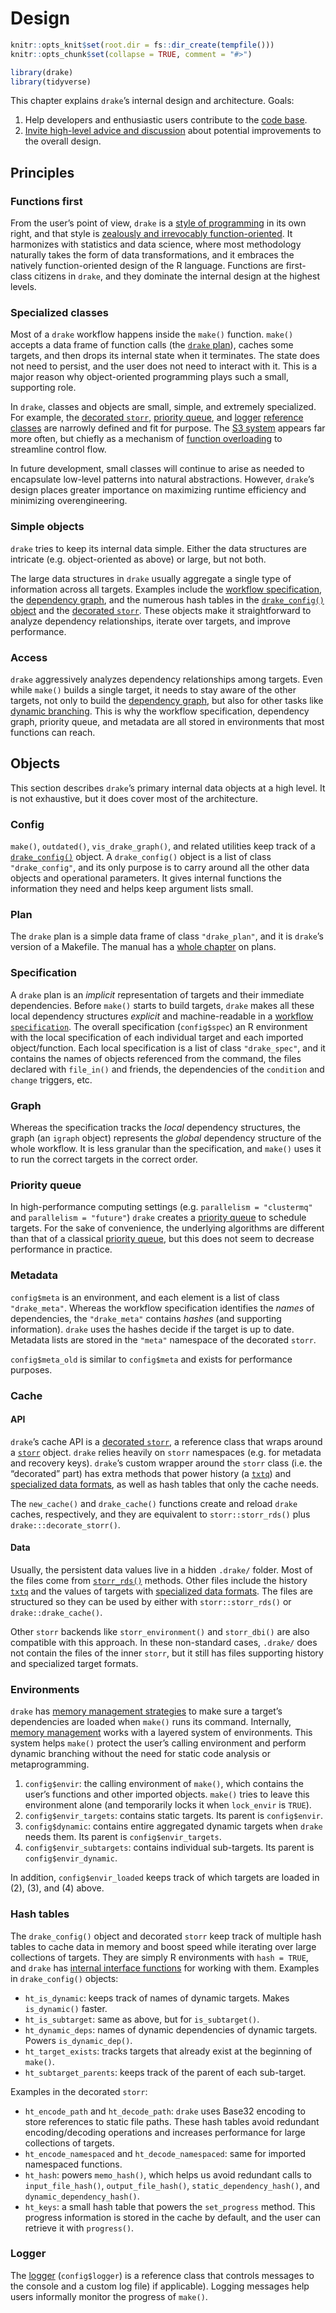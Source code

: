# Design {#design}

```r
knitr::opts_knit$set(root.dir = fs::dir_create(tempfile()))
knitr::opts_chunk$set(collapse = TRUE, comment = "#>")
```

```r
library(drake)
library(tidyverse)
```

This chapter explains `drake`'s internal design and architecture. Goals:

1. Help developers and enthusiastic users contribute to the [code base](https://github.com/ropensci/drake).
2. [Invite high-level advice and  discussion](https://github.com/ropensci/drake/issues) about potential improvements to the overall design.

## Principles

### Functions first

From the user's point of view, `drake` is a [style of programming](https://books.ropensci.org/drake/plans.html#intro-to-plans) in its own right, and that style is [zealously and irrevocably function-oriented](https://books.ropensci.org/drake/plans.html#functions). It harmonizes with statistics and data science, where most methodology naturally takes the form of data transformations, and it embraces the natively function-oriented design of the R language. Functions are first-class citizens in `drake`, and they dominate the internal design at the highest levels.

### Specialized classes

Most of a `drake` workflow happens inside the `make()` function. `make()` accepts a data frame of function calls (the [`drake` plan](#plans)), caches some targets, and then drops its internal state when it terminates. The state does not need to persist, and the user does not need to interact with it. This is a major reason why object-oriented programming plays such a small, supporting role.

In `drake`, classes and objects are small, simple, and extremely specialized. For example, the [decorated `storr`](https://github.com/ropensci/drake/blob/master/R/decorate_storr.R), [priority queue](https://github.com/ropensci/drake/blob/master/R/priority_queue.R), and [logger](https://github.com/ropensci/drake/blob/master/R/logger.R) [reference classes](http://adv-r.had.co.nz/R5.html) are narrowly defined and fit for purpose. The [S3 system](http://adv-r.had.co.nz/S3.html) appears far more often, but chiefly as a mechanism of [function overloading](https://en.wikipedia.org/wiki/Function_overloading) to streamline control flow.

In future development, small classes will continue to arise as needed to encapsulate low-level patterns into natural abstractions. However, `drake`'s design places greater importance on maximizing runtime efficiency and minimizing overengineering.

### Simple objects

`drake` tries to keep its internal data simple. Either the data structures are intricate (e.g. object-oriented as above) or large, but not both.

The large data structures in `drake` usually aggregate a single type of information across all targets. Examples include the [workflow specification](https://github.com/ropensci/drake/blob/master/R/create_drake_spec.R), the [dependency graph](https://github.com/ropensci/drake/blob/master/R/create_drake_graph.R), and the numerous hash tables in the [`drake_config()` object](https://github.com/ropensci/drake/blob/9bb212ee0512771e04a4bcbb9e9d8577458b27b9/R/make.R#L278-L286) and the [decorated `storr`](https://github.com/ropensci/drake/blob/9bb212ee0512771e04a4bcbb9e9d8577458b27b9/R/decorate_storr.R#L19-L24). These objects make it straightforward to analyze dependency relationships, iterate over targets, and improve performance.

### Access

`drake` aggressively analyzes dependency relationships among targets. Even while `make()` builds a single target, it needs to stay aware of the other targets, not only to build the [dependency graph](https://github.com/ropensci/drake/blob/master/R/create_drake_graph.R), but also for other tasks like [dynamic branching](#dynamic). This is why the workflow specification, dependency graph, priority queue, and metadata are all stored in environments that most functions can reach.

## Objects

This section describes `drake`'s primary internal data objects at a high level. It is not exhaustive, but it does cover most of the architecture.

### Config

`make()`, `outdated()`, `vis_drake_graph()`, and related utilities keep track of a [`drake_config()`](https://docs.ropensci.org/drake/reference/drake_config.html) object. A `drake_config()` object is a list of class `"drake_config"`, and its only purpose is to carry around all the other data objects and operational parameters. It gives internal functions the information they need and helps keep argument lists small.

### Plan

The `drake` plan is a simple data frame of class `"drake_plan"`, and it is `drake`'s version of a Makefile. The manual has a [whole chapter](#plans) on plans.

### Specification

A `drake` plan is an *implicit* representation of targets and their immediate dependencies. Before `make()` starts to build targets, `drake` makes all these local dependency structures *explicit* and machine-readable in a [workflow `specification`](https://github.com/ropensci/drake/blob/master/R/create_drake_spec.R). The overall specification (`config$spec`) an R environment with the local specification of each individual target and each imported object/function. Each local specification is a list of class `"drake_spec"`, and it contains the names of objects referenced from the command, the files declared with `file_in()` and friends, the dependencies of the `condition` and `change` triggers, etc.

### Graph

Whereas the specification tracks the *local* dependency structures, the graph (an `igraph` object) represents the *global* dependency structure of the whole workflow. It is less granular than the specification, and `make()` uses it to run the correct targets in the correct order.

### Priority queue

In high-performance computing settings (e.g. `parallelism = "clustermq"` and `parallelism = "future"`) `drake` creates a [priority queue](https://github.com/ropensci/drake/blob/master/R/priority_queue.R) to schedule targets. For the sake of convenience, the underlying algorithms are different than that of a classical [priority queue](https://en.wikipedia.org/wiki/Priority_queue), but this does not seem to decrease performance in practice.

### Metadata

`config$meta` is an environment, and each element is a list of class `"drake_meta"`. Whereas the workflow specification identifies the *names* of dependencies, the `"drake_meta"` contains *hashes* (and supporting information). `drake` uses the hashes decide if the target is up to date. Metadata lists are stored in the `"meta"` namespace of the decorated `storr`.

`config$meta_old` is similar to `config$meta` and exists for performance purposes.

### Cache

#### API

`drake`'s cache API is a [decorated `storr`](https://github.com/ropensci/drake/blob/master/R/decorate_storr.R), a reference class that wraps around a [`storr`](github.com/richfitz/storr) object. `drake` relies heavily on `storr` namespaces (e.g. for metadata and recovery keys). `drake`'s custom wrapper around the `storr` class (i.e. the "decorated" part) has extra methods that power history (a [`txtq`](https://github.com/wlandau/txtq)) and [specialized data formats](https://books.ropensci.org/drake/plans.html#special-data-formats-for-targets), as well as hash tables that only the cache needs.

The `new_cache()` and `drake_cache()` functions create and reload `drake` caches, respectively, and they are equivalent to `storr::storr_rds()` plus `drake:::decorate_storr()`.

#### Data

Usually, the persistent data values live in a hidden `.drake/` folder. Most of the files come from [`storr_rds()`](http://richfitz.github.io/storr/reference/storr_rds.html) methods. Other files include the history [`txtq`](https://github.com/wlandau/txtq) and the values of targets with [specialized data formats](https://books.ropensci.org/drake/plans.html#special-data-formats-for-targets). The files are structured so they can be used by either with `storr::storr_rds()` or `drake::drake_cache()`.

Other `storr` backends like `storr_environment()` and `storr_dbi()` are also compatible with this approach. In these non-standard cases, `.drake/` does not contain the files of the inner `storr`, but it still has files supporting history and specialized target formats. 

### Environments

`drake` has [memory management strategies](#memory) to make sure a target's dependencies are loaded when `make()` runs its command. Internally, [memory management](https://github.com/ropensci/drake/blob/master/R/manage_memory.R) works with a layered system of environments. This system helps `make()` protect the user's calling environment and perform dynamic branching without the need for static code analysis or metaprogramming.

1. `config$envir`: the calling environment of `make()`, which contains the user's functions and other imported objects. `make()` tries to leave this environment alone (and temporarily locks it when `lock_envir` is `TRUE`).
2. `config$envir_targets`: contains static targets. Its parent is `config$envir`.
3. `config$dynamic`: contains entire aggregated dynamic targets when `drake` needs them. Its parent is `config$envir_targets`.
4. `config$envir_subtargets`: contains individual sub-targets. Its parent is `config$envir_dynamic`.

In addition, `config$envir_loaded` keeps track of which targets are loaded in (2), (3), and (4) above.

### Hash tables

The `drake_config()` object and decorated `storr` keep track of multiple hash tables to cache data in memory and boost speed while iterating over large collections of targets. They are simply R environments with `hash = TRUE`, and `drake` has [internal interface functions](https://github.com/ropensci/drake/blob/master/R/hash_tables.R) for working with them. Examples in `drake_config()` objects:

* `ht_is_dynamic`: keeps track of names of dynamic targets. Makes `is_dynamic()` faster.
* `ht_is_subtarget`: same as above, but for `is_subtarget()`.
* `ht_dynamic_deps`: names of dynamic dependencies of dynamic targets. Powers `is_dynamic_dep()`.
* `ht_target_exists`: tracks targets that already exist at the beginning of `make()`.
* `ht_subtarget_parents`: keeps track of the parent of each sub-target.

Examples in the decorated `storr`:

* `ht_encode_path` and `ht_decode_path`: `drake` uses Base32 encoding to store references to static file paths. These hash tables avoid redundant encoding/decoding operations and increases performance for large collections of targets.
* `ht_encode_namespaced` and `ht_decode_namespaced`: same for imported namespaced functions.
* `ht_hash`: powers `memo_hash()`, which helps us avoid redundant calls to `input_file_hash()`, `output_file_hash()`, `static_dependency_hash()`, and `dynamic_dependency_hash()`. 
* `ht_keys`: a small hash table that powers the `set_progress` method. This progress information is stored in the cache by default, and the user can retrieve it with `progress()`.

### Logger

The [logger](https://github.com/ropensci/drake/blob/master/R/logger.R) (`config$logger`) is a reference class that controls messages to the console and a custom log file) if applicable). Logging messages help users informally monitor the progress of `make()`.